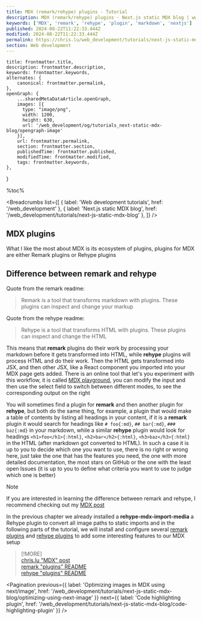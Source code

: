 ```yaml
---
title: MDX (remark/rehype) plugins - Tutorial
description: MDX (remark/rehype) plugins - Next.js static MDX blog | www.chris.lu Web development tutorials
keywords: ['MDX', 'remark', 'rehype', 'plugin', 'markdown', 'nextjs']
published: 2024-08-22T11:22:33.444Z
modified: 2024-08-22T11:22:33.444Z
permalink: https://chris.lu/web_development/tutorials/next-js-static-mdx-blog/mdx-plugins
section: Web development
---
```



    title: frontmatter.title,
    description: frontmatter.description,
    keywords: frontmatter.keywords,
    alternates: {
        canonical: frontmatter.permalink,
    },
    openGraph: {
        ...sharedMetaDataArticle.openGraph,
        images: [{
          type: "image/png",
          width: 1200,
          height: 630,
          url: '/web_development/og/tutorials_next-static-mdx-blog/opengraph-image'
        }],
        url: frontmatter.permalink,
        section: frontmatter.section,
        publishedTime: frontmatter.published,
        modifiedTime: frontmatter.modified,
        tags: frontmatter.keywords,
    },
}

%toc%

<article>

<Breadcrumbs list={[
    { label: 'Web development tutorials', href: '/web_development' },
    { label: 'Next.js static MDX blog', href: '/web_development/tutorials/next-js-static-mdx-blog' },
]} />

<ArchivedMessage case="next-js-14-static-tutorial" />

# MDX plugins

What I like the most about MDX is its ecosystem of plugins, plugins for MDX are either Remark plugins or Rehype plugins

## Difference between remark and rehype

Quote from the remark readme:

> Remark is a tool that transforms markdown with plugins. These plugins can inspect and change your markup

Quote from the rehype readme:

> Rehype is a tool that transforms HTML with plugins. These plugins can inspect and change the HTML

This means that **remark** plugins do their work by processing your markdown before it gets transformed into HTML, while **rehype** plugins will process HTML and do their work. Then the HTML gets transformed into JSX, and then other JSX, like a React component you imported into your MDX page gets added. There is an online tool that let's you experiment with this workflow, it is called [MDX playground](https://mdxjs.com/playground/), you can modify the input and then use the select field to switch between different modes, to see the corresponding output on the right

You will sometimes find a plugin for **remark** and then another plugin for **rehype**, but both do the same thing, for example, a plugin that would make a table of contents by listing all headings in your content, if it is a **remark** plugin it would search for headings like `# foo{:md}`, `## bar{:md}`, `### baz{:md}` in your markdown, while a similar **rehype** plugin would look for headings `<h1>foo</h1>{:html}`, `<h2>bar</h2>{:html}`, `<h3>baz</h3>{:html}` in the HTML (after markdown got converted to HTML). In such a case it is up to you to decide which one you want to use, there is no right or wrong here, just take the one that has the features you need, the one with more detailed documentation, the most stars on GitHub or the one with the least open Issues (it is up to you to define what criteria you want to use to judge which one is better)

> [!NOTE]  
> If you are interested in learning the difference between remark and rehype, I recommend checking out my [MDX post](/web_development/posts/mdx)  

In the previous chapter we already installed a **rehype-mdx-import-media** a Rehype plugin to convert all image paths to static imports and in the following parts of the tutorial, we will install and configure several [remark plugins](https://github.com/remarkjs/remark/blob/main/doc/plugins.md) and [rehype plugins](https://github.com/rehypejs/rehype/blob/main/doc/plugins.md) to add some interesting features to our MDX setup

> [!MORE]  
> [chris.lu "MDX" post](/web_development/posts/mdx)  
> [remark "plugins" README](https://github.com/remarkjs/remark/blob/main/doc/plugins.md)  
> [rehype "plugins" README](https://github.com/rehypejs/rehype/blob/main/doc/plugins.md)  

<Pagination
    previous={{ label: 'Optimizing images in MDX using next/image', href: '/web_development/tutorials/next-js-static-mdx-blog/optimizing-using-next-image' }}
    next={{ label: 'Code highlighting plugin', href: '/web_development/tutorials/next-js-static-mdx-blog/code-highlighting-plugin' }}
/>

</article>
